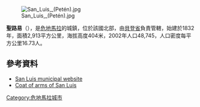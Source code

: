 [[Image:San_Luis,_(Petén).jpg|thumb]]

'''聖路易'''（{{lang-es|San Luis}}），是[[危地馬拉|危地馬拉]]的城鎮，位於該國北部，由[[貝登省|貝登省]]負責管轄，始建於1832年，面積2,913平方公里，海拔高度404米，2002年人口48,745，人口密度每平方公里16.73人。

==參考資料==
*[http://www.inforpressca.com/sanluis/index.php San Luis municipal website] {{Wayback|url=http://www.inforpressca.com/sanluis/index.php |date=20090514074343 }}
*[http://flagspot.net/flags/gt-pe-sl.html#coa Coat of arms of San Luis] {{Wayback|url=http://flagspot.net/flags/gt-pe-sl.html#coa |date=20130514101311 }}

{{coord|16.1989|N|89.4403|W|source:kolossus-itwiki|display=title}}

{{Guatemala-geo-stub}}
[[Category:危地馬拉城市|Category:危地馬拉城市]]